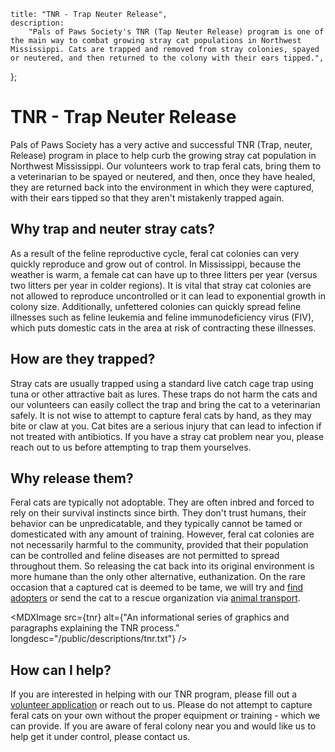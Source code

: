 
	title: "TNR - Trap Neuter Release",
	description:
		"Pals of Paws Society's TNR (Tap Neuter Release) program is one of the main way to combat growing stray cat populations in Northwest Mississippi. Cats are trapped and removed from stray colonies, spayed or neutered, and then returned to the colony with their ears tipped.",
};


# TNR - Trap Neuter Release

Pals of Paws Society has a very active and successful TNR (Trap, neuter, Release) program in place to help curb the growing stray cat population in Northwest Mississippi. Our volunteers work to trap feral cats, bring them to a veterinarian to be spayed or neutered, and then, once they have healed, they are returned back into the environment in which they were captured, with their ears tipped so that they aren't mistakenly trapped again.

## Why trap and neuter stray cats?

As a result of the feline reproductive cycle, feral cat colonies can very quickly reproduce and grow out of control. In Mississippi, because the weather is warm, a female cat can have up to three litters per year (versus two litters per year in colder regions). It is vital that stray cat colonies are not allowed to reproduce uncontrolled or it can lead to exponential growth in colony size. Additionally, unfettered colonies can quickly spread feline illnesses such as feline leukemia and feline immunodeficiency virus (FIV), which puts domestic cats in the area at risk of contracting these illnesses.

## How are they trapped?

Stray cats are usually trapped using a standard live catch cage trap using tuna or other attractive bait as lures. These traps do not harm the cats and our volunteers can easily collect the trap and bring the cat to a veterinarian safely. It is not wise to attempt to capture feral cats by hand, as they may bite or claw at you. Cat bites are a serious injury that can lead to infection if not treated with antibiotics. If you have a stray cat problem near you, please reach out to us before attempting to trap them yourselves.

## Why release them?

Feral cats are typically not adoptable. They are often inbred and forced to rely on their survival instincts since birth. They don't trust humans, their behavior can be unpredicatable, and they typically cannot be tamed or domesticated with any amount of training. However, feral cat colonies are not necessarily harmful to the community, provided that their population can be controlled and feline diseases are not permitted to spread throughout them. So releasing the cat back into its original environment is more humane than the only other alternative, euthanization. On the rare occasion that a captured cat is deemed to be tame, we will try and [find adopters](/about/adoption) or send the cat to a rescue organization via [animal transport](/about/transports).

<MDXImage src={tnr} alt={"An informational series of graphics and paragraphs explaining the TNR process." longdesc="/public/descriptions/tnr.txt"} />

## How can I help?

If you are interested in helping with our TNR program, please fill out a [volunteer application](/volunteer) or reach out to us. Please do not attempt to capture feral cats on your own without the proper equipment or training - which we can provide. If you are aware of feral colony near you and would like us to help get it under control, please contact us. 